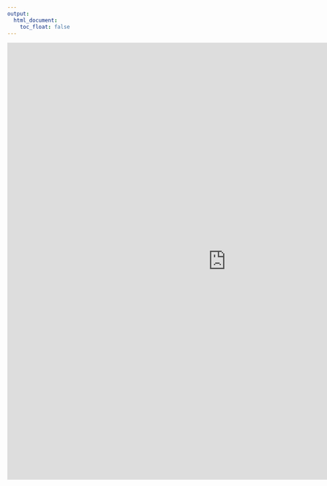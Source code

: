 ```yaml
---
output:
  html_document:
    toc_float: false
---
```


<iframe src="http://share.globalhealthresearch.co/disclosure-app/" style="border: none; width: 1000px; height: 1000px;"></iframe>